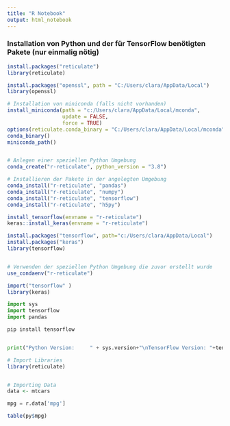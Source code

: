 ```yaml
---
title: "R Notebook"
output: html_notebook
---
```


### Installation von Python und der für TensorFlow benötigten Pakete (nur einmalig nötig) ###

```r
install.packages("reticulate")
library(reticulate)

install.packages("openssl", path = "C:/Users/clara/AppData/Local")
library(openssl)

# Installation von miniconda (falls nicht vorhanden)
install_miniconda(path = "c:/Users/clara/AppData/Local/mconda",
                  update = FALSE, 
                  force = TRUE)
options(reticulate.conda_binary = "C:/Users/clara/AppData/Local/mconda")
conda_binary()
miniconda_path()


# Anlegen einer speziellen Python Umgebung
conda_create("r-reticulate", python_version = "3.8")

# Installieren der Pakete in der angelegten Umgebung
conda_install("r-reticulate", "pandas")
conda_install("r-reticulate", "numpy")
conda_install("r-reticulate", "tensorflow")
conda_install("r-reticulate", "h5py")

install_tensorflow(envname = "r-reticulate")
keras::install_keras(envname = "r-reticulate")

install.packages("tensorflow", path="c:/Users/clara/AppData/Local")
install.packages("keras")
library(tensorflow)


# Verwenden der speziellen Python Umgebung die zuvor erstellt wurde
use_condaenv("r-reticulate")

import("tensorflow" )
library(keras)


```



```python
import sys
import tensorflow
import pandas

pip install tensorflow


print("Python Version:     " + sys.version+"\nTensorFlow Version: "+tensorflow.__version__)

```

```r
# Import Libraries
library(reticulate)


# Importing Data
data <- mtcars

```


```python
mpg = r.data['mpg']

```


```r
table(py$mpg)

```

